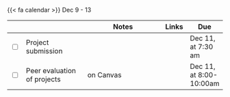 {{< fa calendar >}} Dec 9 - 13


<table class="table-striped text-left table-bordered" align = "center">

  <thead>
    <th style="width:  3%"></th>
    <th style="width:  30%"></th>
    <th style="width:  40%">Notes</th>
    <th style="width:  8%">Links</th>
    <th style="width:  15%">Due</th>
  </thead>


  <tr>
    <td><input type="checkbox" /></td>
    <td>Project submission</td>
    <td><!--Instructions in Week 9 repo--></td>
    <td></td>
    <td>Dec 11, at 7:30 am</td>
  </tr>
  
  <tr>
    <td><input type="checkbox" /></td>
    <td> Peer evaluation of projects  </td>
    <td>on Canvas</td>
    <td></td>
    <td>Dec 11, at 8:00-10:00am</td>
  </tr>
  


        
</table>